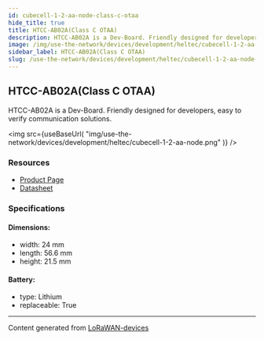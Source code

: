 ```yaml
---
id: cubecell-1-2-aa-node-class-c-otaa
hide_title: true
title: HTCC-AB02A(Class C OTAA)
description: HTCC-AB02A is a Dev-Board. Friendly designed for developers, easy to verify communication solutions.
image: /img/use-the-network/devices/development/heltec/cubecell-1-2-aa-node.png
sidebar_label: HTCC-AB02A(Class C OTAA)
slug: /use-the-network/devices/development/heltec/cubecell-1-2-aa-node-class-c-otaa
---
```



## HTCC-AB02A(Class C OTAA)

HTCC-AB02A is a Dev-Board. Friendly designed for developers, easy to verify communication solutions.

<img
src={useBaseUrl(
"img/use-the-network/devices/development/heltec/cubecell-1-2-aa-node.png"
)}
/>

### Resources

- [Product Page](https://heltec.org/project/htcc-ab02a/)
- [Datasheet](https://heltec.org/project/htcc-ab02a/#1552557147424-7f1ec-5c652144-e1d6dfc1-348c)

### Specifications

#### Dimensions:
- width: 24 mm
- length: 56.6 mm
- height: 21.5 mm
#### Battery: 
- type: Lithium
- replaceable: True



---
Content generated from [LoRaWAN-devices](https://github.com/TheThingsNetwork/lorawan-devices)